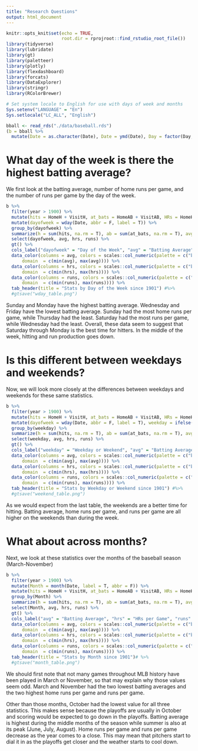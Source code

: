 ```yaml
---
title: "Research Questions"
output: html_document
---
```


```r
knitr::opts_knit$set(echo = TRUE,
                     root.dir = rprojroot::find_rstudio_root_file())
library(tidyverse)
library(lubridate)
library(gt)
library(paletteer)
library(plotly)
library(flexdashboard)
library(forcats)
library(DataExplorer)
library(stringr)
library(RColorBrewer)

# Set system locale to English for use with days of week and months
Sys.setenv("LANGUAGE" = "En")
Sys.setlocale("LC_ALL", "English")
```

```r
bball <- read_rds("./data/baseball.rds")
(b = bball %>%
  mutate(Date = as.character(Date), Date = ymd(Date), Day = factor(Day, ordered = TRUE), Day = ordered(Day, levels = c("Sun", "Mon", "Tue", "Wed", "Thu", "Fri", "Sat")), Attendance = as.numeric(Attendance), DayNight = factor(DayNight)))
```


# What day of the week is there the highest batting average?

We first look at the batting average, number of home runs per game, and the number of runs per game by the day of the week.

```r
b %>%
  filter(year > 1900) %>%
  mutate(hits = HomeH + VisitH, at_bats = HomeAB + VisitAB, HRs = HomeHR + VisitHR, Rs = HomeScore + VisitScore) %>%
  mutate(dayofweek = wday(Date, abbr = F, label = T)) %>%
  group_by(dayofweek) %>%
  summarize(h = sum(hits, na.rm = T), ab = sum(at_bats, na.rm = T), avg = h/ab, hrs = sum(HRs, na.rm = T)/n(), runs = sum(Rs)/n()) %>%
  select(dayofweek, avg, hrs, runs) %>%
  gt() %>%
  cols_label("dayofweek" = "Day of the Week", "avg" = "Batting Average", "hrs" = "HRs per Game", "runs" = "Runs per Game") %>%
  data_color(columns = avg, colors = scales::col_numeric(palette = c("blue", "white", "red"),
      domain  = c(min(avg), max(avg)))) %>%
  data_color(columns = hrs, colors = scales::col_numeric(palette = c("blue", "white", "red"),
      domain  = c(min(hrs), max(hrs)))) %>%
  data_color(columns = runs, colors = scales::col_numeric(palette = c("blue", "white", "red"),
      domain  = c(min(runs), max(runs)))) %>%
  tab_header(title = "Stats by Day of the Week since 1901") #%>%
  #gtsave("wday_table.png")
```

Sunday and Monday have the highest batting average. Wednesday and Friday have the lowest batting average. Sunday had the most home runs per game, while Thursday had the least. Saturday had the most runs per game, while Wednesday had the least. Overall, these data seem to suggest that Saturday through Monday is the best time for hitters. In the middle of the week, hitting and run production goes down.

# Is this different between weekdays and weekends?

Now, we will look more closely at the differences between weekdays and weekends for these same statistics.

```r
b %>%
  filter(year > 1900) %>%
  mutate(hits = HomeH + VisitH, at_bats = HomeAB + VisitAB, HRs = HomeHR + VisitHR, Rs = HomeScore + VisitScore) %>%
  mutate(dayofweek = wday(Date, abbr = F, label = T), weekday = ifelse(dayofweek %in% c("Monday", "Tuesday", "Wednesday", "Thursday", "Friday"), "Weekday", "Weekend")) %>%
  group_by(weekday) %>%
  summarize(h = sum(hits, na.rm = T), ab = sum(at_bats, na.rm = T), avg = h/ab, hrs = sum(HRs, na.rm = T)/n(), runs = sum(Rs)/n()) %>%
  select(weekday, avg, hrs, runs) %>%
  gt() %>%
  cols_label("weekday" = "Weekday or Weekend", "avg" = "Batting Average", "hrs" = "HRs per Game", "runs" = "Runs per Game") %>%
  data_color(columns = avg, colors = scales::col_numeric(palette = c("blue", "white", "red"),
      domain  = c(min(avg), max(avg)))) %>%
  data_color(columns = hrs, colors = scales::col_numeric(palette = c("blue", "white", "red"),
      domain  = c(min(hrs), max(hrs)))) %>%
  data_color(columns = runs, colors = scales::col_numeric(palette = c("blue", "white", "red"),
      domain  = c(min(runs), max(runs)))) %>%
  tab_header(title = "Stats by Weekday or Weekend since 1901") #%>%
  #gtsave("weekend_table.png")
```

As we would expect from the last table, the weekends are a better time for hitting. Batting average, home runs per game, and runs per game are all higher on the weekends than during the week.

# What about across months?

Next, we look at these statistics over the months of the baseball season (March-November)

```r
b %>%
  filter(year > 1900) %>%
  mutate(Month = month(Date, label = T, abbr = F)) %>%
  mutate(hits = HomeH + VisitH, at_bats = HomeAB + VisitAB, HRs = HomeHR + VisitHR, Rs = HomeScore + VisitScore) %>%
  group_by(Month) %>%
  summarize(h = sum(hits, na.rm = T), ab = sum(at_bats, na.rm = T), avg = h/ab, hrs = sum(HRs, na.rm = T)/n(), runs = sum(Rs)/n()) %>%
  select(Month, avg, hrs, runs) %>%
  gt() %>%
  cols_label("avg" = "Batting Average", "hrs" = "HRs per Game", "runs" = "Runs per Game") %>%
  data_color(columns = avg, colors = scales::col_numeric(palette = c("blue", "white", "red"),
      domain  = c(min(avg), max(avg)))) %>%
  data_color(columns = hrs, colors = scales::col_numeric(palette = c("blue", "white", "red"),
      domain  = c(min(hrs), max(hrs)))) %>%
  data_color(columns = runs, colors = scales::col_numeric(palette = c("blue", "white", "red"),
      domain  = c(min(runs), max(runs)))) %>%
  tab_header(title = "Stats by Month since 1901")# %>%
  #gtsave("month_table.png")
```

We should first note that not many games throughout MLB history have been played in March or November, so that may explain why those values seem odd. March and November had the two lowest batting averages and the two highest home runs per game and runs per game. 

Other than those months, October had the lowest value for all three statistics. This makes sense because the playoffs are usually in October and scoring would be expected to go down in the playoffs. Batting average is highest during the middle months of the season while summer is also at its peak (June, July, August). Home runs per game and runs per game decrease as the year comes to a close. This may mean that pitchers start to dial it in as the playoffs get closer and the weather starts to cool down.